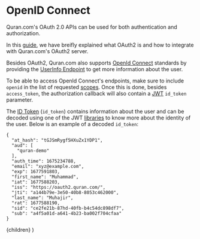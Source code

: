 
# OpenID Connect

Quran.com's OAuth 2.0 APIs can be used for both authentication and authorization.

In this [guide](/auth/guides/getting-started-with-oauth2), we have breifly explained what OAuth2 is and how to integrate with Quran.com's OAuth2 server.

Besides OAuth2, Quran.com also supports [OpenId Connect](https://openid.net/connect) standards by providing the [UserInfo Endpoint](/auth/v1/operations/getOidcUserInfo) to get more information about the user.

To be able to access OpenId Connect's endpoints, make sure to include `openid` in the list of requested [scopes](/auth/guides/scopes). Once this is done, besides `access_token`, the authorization callback will also contain a [JWT](https://www.rfc-editor.org/rfc/rfc7519) `id_token` parameter.

The [ID Token](https://openid.net/specs/openid-connect-core-1_0.html#IDToken) (`id_token`) contains information about the user and can be decoded using one of the JWT [libraries](https://jwt.io/libraries) to know more about the identity of the user. Below is an example of a decoded `id_token`:

```
{
  "at_hash": "tGJSmRygf5HXuZx1YDP1",
  "aud": [
    "quran-demo"
  ],
  "auth_time": 1675234788,
  "email": "xyz@example.com",
  "exp": 1677591803,
  "first_name": "Muhammad",
  "iat": 1677588203,
  "iss": "https://oauth2.quran.com/",
  "jti": "a144b79e-3e50-40b8-8053c462000",
  "last_name": "Muhajir",
  "rat": 1677588190,
  "sid": "ce2fe21b-87hd-40fb-b4c54dc898df7",
  "sub": "a4f5a01d-a641-4b23-ba002f704cfaa"
}
```

  <GuideLayout title="OpenId Connect">{children}</GuideLayout>
)
